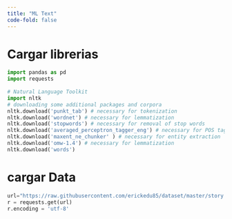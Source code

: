 ```yaml
---
title: "ML Text"
code-fold: false
---
```

# Cargar librerias 
```python
import pandas as pd
import requests
 
# Natural Language Toolkit
import nltk
# downloading some additional packages and corpora
nltk.download('punkt_tab') # necessary for tokenization
nltk.download('wordnet') # necessary for lemmatization
nltk.download('stopwords') # necessary for removal of stop words
nltk.download('averaged_perceptron_tagger_eng') # necessary for POS tagging
nltk.download('maxent_ne_chunker' ) # necessary for entity extraction
nltk.download('omw-1.4') # necessary for lemmatization
nltk.download('words')
```

# cargar Data

```python
url="https://raw.githubusercontent.com/erickedu85/dataset/master/story.txt"
r = requests.get(url)
r.encoding = 'utf-8'

```